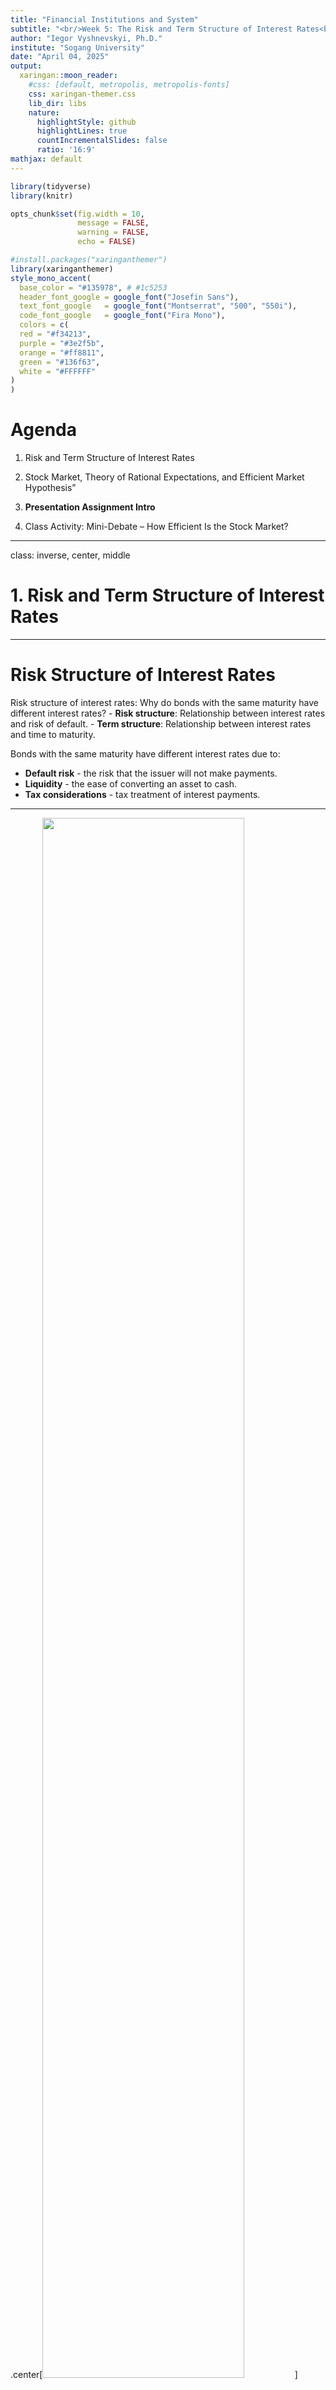 ```yaml
---
title: "Financial Institutions and System"
subtitle: "<br/>Week 5: The Risk and Term Structure of Interest Rates<br/>The Stock Market, the Theory of Rational Expectations, and the Efficient Market Hypothesis"
author: "Iegor Vyshnevskyi, Ph.D."
institute: "Sogang University"
date: "April 04, 2025"
output:
  xaringan::moon_reader:
    #css: [default, metropolis, metropolis-fonts]
    css: xaringan-themer.css
    lib_dir: libs
    nature:
      highlightStyle: github
      highlightLines: true
      countIncrementalSlides: false
      ratio: '16:9'
mathjax: default
---
```


<style>
@media print{
  body, html, .remark-slides-area, .remark-notes-area {
    height: 100% !important;
    width: 100% !important;
    overflow: visible;
    display: inline-block;
    }
</style>

<style type="text/css">
.remark-slide-content {
    font-size: 38px;
    padding: 1em 4em 1em 4em;
}
</style>

<style type="text/css">
.my-one-page-font {
  font-size: 32px;
}
</style>

</style>

<style type="text/css">
.my-one-page-font-table {
  font-size: 28px;
}
</style>


```r
library(tidyverse)
library(knitr)

opts_chunk$set(fig.width = 10, 
               message = FALSE, 
               warning = FALSE,
               echo = FALSE)
```

```r
#install.packages("xaringanthemer")
library(xaringanthemer)
style_mono_accent(
  base_color = "#135978", # #1c5253
  header_font_google = google_font("Josefin Sans"),
  text_font_google   = google_font("Montserrat", "500", "550i"),
  code_font_google   = google_font("Fira Mono"),
  colors = c(
  red = "#f34213",
  purple = "#3e2f5b",
  orange = "#ff8811",
  green = "#136f63",
  white = "#FFFFFF"
)
)
```

# Agenda  

1. Risk and Term Structure of Interest Rates 

2. Stock Market, Theory of Rational Expectations, and Efficient Market Hypothesis"

3. **Presentation Assignment Intro**

4. Class Activity: Mini-Debate – How Efficient Is the Stock Market?

---

class: inverse, center, middle

# 1. Risk and Term Structure of Interest Rates 

---

# Risk Structure of Interest Rates

Risk structure of interest rates: Why do bonds with the same maturity have different interest rates?
- **Risk structure**: Relationship between interest rates and risk of default.
- **Term structure**: Relationship between interest rates and time to maturity.

Bonds with the same maturity have different interest rates due to:

- **Default risk** - the risk that the issuer will not make payments.
- **Liquidity** - the ease of converting an asset to cash.
- **Tax considerations** - tax treatment of interest payments.

---

.center[<img src="fig1.jpg" height="80%" width="80%">]
.caption[Figure 1 Long-Term Bond Yields, 1919–2020]

---

### Default Risk

- Probability that the issuer of the bond is unable or unwilling to make interest or principal payments.

- **U.S. Treasury bonds** are considered default-free (government can raise taxes).

- **Risk premium** = Spread between interest rates on risky bonds and Treasuries of the same maturity.
  - A bond with default risk will always have a **positive risk premium**.
  - If default risk increases, risk premium **widens**.

---

.center[<img src="fig2.jpg" height="80%" width="80%">]

.caption[Figure 2 Response to an Increase in Default Risk on Corporate Bonds]

---

### Liquidity

- Ease of converting an asset to cash.

- Treasury bonds are more liquid (more buyers/sellers, lower transaction costs).

- Hence, **more liquid bonds have lower yields**.

### Income Tax Considerations

- **Municipal bonds**: Interest is exempt from federal income tax.

- As a result, their **yields are lower**, despite sometimes having more risk.

---

### Case Studies of Spreads

#### Global Financial Crisis (2007–2009)

- Collapse of subprime market → Baa bonds perceived as riskier.

- Investors demanded higher premiums.

#### Coronavirus Pandemic (2020)

- Lockdowns → Economic freeze → Investors avoided low-rated bonds.

- Risk premium on Baa bonds surged again.

---

.center[<img src="fig3.jpg" height="80%" width="80%">]

.caption[Figure 3 Interest Rates on Municipal and Treasury Bonds]

---

### Trump Tax Cuts and Bond Markets

- 2017: Top marginal tax rate reduced from 39.6% → 37%.

- After-tax return on **municipal bonds** fell vs. Treasuries.

- Demand for municipals dropped → their yields rose.

- Demand for Treasuries rose → their yields dropped.

---

# Term Structure of Interest Rates

Even with same risk/liquidity/tax, bond yields differ with **maturity**.

- **Yield curve**: Plot of yields across different maturities.
  - **Upward-sloping**: LT rates > ST rates (normal)
  - **Flat**: LT = ST
  - **Inverted**: LT < ST (often predicts recession)

---

.center[<img src="treasury-yield-curve.png" height="80%" width="80%">]

.caption[RIA - Yield Curve Shifts Offer Signals For Stockholders]


---

# Term Structure Facts

## 1. Interest Rates on Different Maturities Move Together

- When **short-term (ST) interest rates** rise, **long-term (LT) rates** usually rise too — and vice versa.
- This is because LT rates reflect the **average of expected future ST rates**.
- **Example**:  
  - 1-year rate today = 6%  
  - Expected 1-year rate next year = 8%  
  - Then, the 2-year bond rate ≈ **7%**

---
# Term Structure Facts (continued)

## 2. ST Rates Influence the Yield Curve Slope

- When **ST rates are low**, yield curves usually **slope upward**.  
  → Investors expect future ST rates to rise.  
- When **ST rates are high**, yield curves often **invert (slope downward)**.  
  → Investors expect ST rates to fall.
- **Examples**:  
  - ST rate today = 2%, expected next year = 4% → 2-year rate = **3%** → upward slope  
  - ST rate today = 6%, expected next year = 4% → 2-year rate = **5%** → downward slope

---

# Term Structure Facts (continued)

## 3. Yield Curves Are Usually Upward-Sloping

- Investors prefer **short-term bonds** (less risk, more liquidity).
- To compensate for the **additional risk** of holding long-term bonds, investors require a **term/liquidity premium**.
- Even with no change in expected future ST rates, this preference causes LT rates to be higher.
- Result: Yield curves typically slope **upward**.

---

### Three Theories

1. **Expectations Theory**: Explains facts 1 & 2

2. **Segmented Markets Theory**: Explains fact 3

3. **Liquidity Premium Theory**: Explains all three

---

.center[<img src="fig4.jpg" height="80%" width="80%">]

.caption[Figure 4 Movements Over Time of Interest Rates (U.S. Bonds)]

---

## Expectations Theory

- LT bond yield = average of expected ST rates over time.
- Investors view bonds of all maturities as **perfect substitutes**.
- If 1-year rate is 6% today, and expected to be 8% next year:

$$
\text{2-year bond rate} = (6\% + 8\%) / 2 = 7\%
$$

### **Mathematical Expression**

$i_{nt} = \frac{i_{t} + i_{t+1}^{e} + \cdots + i_{t+n-1}^{e}}{n}$


---

### Limits of Expectations Theory

- Explains why yields **move together** and react to ST levels.

- **Does NOT** explain why curves usually **slope upward**.

---

## Segmented Markets Theory

- Bonds of different maturities are **not substitutes**.

- Rates determined independently by supply and demand.

- Investors prefer **shorter maturities** (less risk).

- Explains persistent **upward slope** of yield curve.

---

## Liquidity Premium Theory

- Bonds are **substitutes**, but not perfect ones.
- LT yields = average of expected ST rates + **liquidity premium**.
- Premium increases with maturity (compensates for risk).

$i_{nt} = \frac{i_t + i_{t+1}^e + \cdots + i_{t+n-1}^e}{n} + l_{nt}$

---

## Preferred Habitat Theory

- Extension of liquidity premium.

- Investors prefer certain maturities ("habitats") but will shift if **compensated**.

- Explains why LT rates may be higher (need incentive).

---

.center[<img src="fig5.jpg" height="80%" width="80%">]

.caption[Figure 5 Liquidity Premium and Expectations Theory Combined]

---

.center[<img src="fig6.jpg" height="70%" width="70%">]

.caption[Figure 6 Yield Curves & Expectations Under Liquidity Premium Theory]

---

## Yield Curve as Forecasting Tool

- Contains info about **future rates, inflation, and GDP**.

- Rising curve → Boom

- Flat or inverted curve → **Recession warning**

---

.center[<img src="fig7.jpg" height="80%" width="80%">]

.caption[Figure 7 Yield Curves and Expectations of Short-Term Rates]

---

.center[<img src="news.jpg" height="70%" width="70%">]

---

## Yield Curve Inversion: What It Means

- **2y-10y inversion** has predicted most recessions since 1955.

- Today: curve inverted 20+ months, by ~46 bps.

- However, investors unsure if recession will occur:
  - Strong demand for long bonds
  - Fed keeps ST rates high due to strong economy

---

class: inverse, center, middle

# 2. Stock Market, Theory of Rational Expectations, and Efficient Market Hypothesis

---

# The Stock Market, Rational Expectations, and the Efficient Market Hypothesis

## Computing the Price of Common Stock

- Stock value = Present value of all expected future cash flows (dividends and selling price)

### One-Period Valuation Model
$$
P_0 = \frac{Div_1}{(1 + k_e)} + \frac{P_1}{(1 + k_e)}
$$
- $P_0$: Current stock price  
- $Div_1$: Dividend next year  
- $P_1$: Price next year  
- $k_e$: Required return on equity

---

## Example
- Intel stock = $50  
- Dividend = $0.16  
- Analyst forecast: price next year = $60  
- Your required return = 12%

$$
P_0 = \frac{0.16}{1.12} + \frac{60}{1.12} = \$53.71
$$

Since $$53.71 > $50$ → Buy the stock.

---

## The Generalized Dividend Valuation Model

$P_0 = \sum_{t=1}^{\infty} \frac{D_t}{(1 + k_e)^t}$

- Future dividends determine stock value

- If a stock doesn’t pay dividends → not valuable today

---

## Gordon Growth Model
$$
P_0 = \frac{D_1}{k_e - g} = \frac{D_0(1 + g)}{k_e - g}
$$
Where:  
- $D_0$: Most recent dividend  
- $g$: Constant dividend growth rate  
- $k_e$: Required return

**Assumptions**:
- Dividends grow forever at constant $g$
- $g < k_e$

---

## How the Market Sets Stock Prices

1. Price is set by the **highest bidder**.

2. Those with **better info** value assets more accurately.

3. Better info → **less perceived risk** → **higher value**.

**Prices reflect changing information.**

---

## Application: Monetary Policy & Stock Prices

- Fed lowers interest rates → Bond returns ↓ → Stock becomes more attractive → $k_e$ ↓

- Also boosts economy → Expected $g$ ↑

- Both effects → Stock prices ↑ (via Gordon model)

---

## Coronavirus Crash of 2020

- Dow dropped 37% (Feb–Mar 2020)

- Economic uncertainty → lower dividend growth $g$

- Risk ↑ → Required return $k_e$ ↑

$P_0 = \frac{D_1}{k_e - g} \downarrow$

---

## Rational Expectations Theory

- **Adaptive expectations**: Based only on past values

- **Rational expectations**:
  - Use all available information
  - May be inaccurate but unbiased

$X^e = X^{of}$
- $X^e$: Expected value  
- $X^{of}$: Optimal forecast

---

## Efficient Market Hypothesis (EMH)

- Prices **fully reflect** all available information.
- Expected return:
$$
R^e = \frac{P_{t+1}^e - P_t + C}{P_t}
$$
- In equilibrium:
$$
R^e = R^{of} = R^*
$$

---

## EMH Logic

If $R^{of} > R^*$ → $P_t$ ↑ → $R^{of}$ ↓ until $R^{of} = R^*$  
If $R^{of} < R^*$ → $P_t$ ↓ → $R^{of}$ ↑ until $R^{of} = R^*$

→ Prices adjust quickly via **arbitrage**

Simply put, if you can make money by buying or selling a stock, the price will adjust until you can’t.

---

## Do Analysts Help?

- Most public information is **already priced in**.

- Reports and tips rarely beat the market.

- **Buy and hold** is often optimal for average investors.

---

## Are Markets Always Efficient?

- **Market crashes** challenge “strong” efficiency view.

- EMH doesn’t claim prices are always correct — only **unpredictable**.

- Crashes may reflect psychology, not just fundamentals.

---

## Behavioral Finance

- Explains inefficiencies with psychology & sociology:
  - **Loss aversion** → Avoiding short selling
  - **Overconfidence** → Excessive trading
  - **Herding / social contagion** → Bubbles

---


class: inverse, center, middle

# 3. Presentation Assignment Intro

---


# Presentation Assignment

- According to the course syllabus, this **individual presentation assignment** accounts for **20% of your final grade**.

- Each student will give a **15-minute presentation** followed by a **5-minute Q&A session**.

- **Presentation Date:** Week 15 (June 13)

- **Topic:** *Current Issues on Challenges and Risks in the Modern Financial System*

**Tip:** Choose a topic that you find genuinely interesting — this will make your research, preparation, and presentation more engaging and insightful!


---
class: my-one-page-font


## Instructions & Requirements

### Topic Selection
- Choose a topic from the **List of Suggested Topics** below.
- **No duplicate topics** will be allowed — topics are assigned on a **first come, first served** basis.
- You may also propose a custom topic (subject to instructor approval).

### Suggested Topics
- The Rise of Shadow Banking: Risks Beyond the Regulators
- The Global Debt Crisis: Are Sovereign Defaults Inevitable?
- Bank Runs in the Digital Age: Lessons from SVB and Credit Suisse
- Climate Risk as a Financial Risk: The New Role of Central Banks
- FinTech Disruption: Balancing Innovation and Systemic Risk
- Cybersecurity in Finance: Are We Ready for the Next Digital Shock?
- CBDCs and the Future of Money: Stability Tool or Risk Amplifier?
- Inflation, Interest Rates, and Fragile Markets: A Perfect Storm?
- Geopolitical Risk and the Financial System: War, Sanctions, and Uncertainty
- Artificial Intelligence in Finance: Opportunity or Black Box Risk?
- Others at your proposal (requires prior approval by the instructor)

---

class: my-one-page-font

## Instructions & Requirements (cont'd)

### Presentation Delivery
- You must **submit the final version of your presentation slides** via Cyber Campus by **June 12 at 12:00 PM (noon)**.
- Prepare a presentation of **12–15 slides** (PowerPoint, PDF, or equivalent).
- You will have **15 minutes to present**, followed by a **5-minute Q&A**.
- **Active participation during other students’ Q&A sessions** is encouraged and will contribute to your grade.
- **Full credit** will be awarded only if you both **present** and **engage in Q&A discussions**.

### Summary Submission
- Submit a **1-page written summary** of your presentation.
- **Due date:** by class time on **June 6** via Cyber Campus.
- Format:
  - **Font:** 12 pt, **Spacing:** 1.5 lines
  - **Length:** maximum 1 page
  - **Content should include:**
    - Brief overview of your topic
    - Your key arguments and main findings
    - At least **3 academic references** (journal articles, policy papers, working papers)
    - **Citations and references** must follow **APA style**

---

## Grading Criteria (20%)
- Topic clarity and structure (4%)

- Quality of analysis and arguments (6%)

- Slide design and presentation delivery (4%)

- Summary paper (3%)

- Engagement in Q&A sessions (3%)


---


class: inverse, center, middle

# 4. Class Activity: Mini-Debate – How Efficient Is the Stock Market?

---

class: inverse, center, middle

# Any QUESTIONS?

## Thank You!  

---

# Next Class

- (Apr 11) 
  - **Chap 8.** An Economic Analysis of Financial Structure  
  - **Chap 13.** Banking and the Management of Financial Institutions 



???
1. To print pdf slides
https://stackoverflow.com/questions/54968311/xaringan-export-slides-to-pdf-while-preserving-formatting

pagedown::chrome_print("W1_ME.html") # but not all pictures are visible

2. Option: https://stackoverflow.com/questions/54968311/xaringan-export-slides-to-pdf-while-preserving-formatting

install.packages("remotes")
remotes::install_github("jhelvy/xaringanBuilder")
remotes::install_github("jhelvy/renderthis@v0.0.9")

library(xaringanBuilder)
build_pdf("DVC.html")

3. Option
writeBin(as.raw(c()), "favicon.ico") # create an empty favicon.ico file
install.packages("renderthis")
remotes::install_github('rstudio/chromote')
library(renderthis)

renderthis::to_pdf("W5_FIS.html")

getwd()
setwd("C:/Users/Iegor/OneDrive - kdis.ac.kr/Documents/GitHub/Sogang/2025/Spring/Financial Institutions and System/Week 5")
